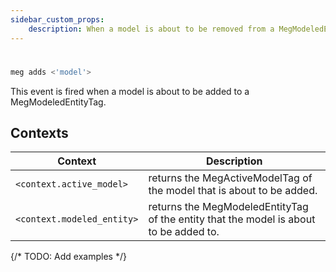 ```yaml
---
sidebar_custom_props:
    description: When a model is about to be removed from a MegModeledEntityTag.
---
```

#
```js
meg adds <'model'>
```

<Event cancellable />

This event is fired when a model is about to be added to a MegModeledEntityTag.

## Contexts

| Context                    | Description                                                                           |
| -------------------------- | ------------------------------------------------------------------------------------- |
| `<context.active_model>`   | returns the MegActiveModelTag of the model that is about to be added.                 |
| `<context.modeled_entity>` | returns the MegModeledEntityTag of the entity that the model is about to be added to. |

{/*
TODO: Add examples
*/}
